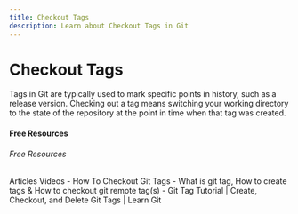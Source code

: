 ```yaml
---
title: Checkout Tags
description: Learn about Checkout Tags in Git
---
```


# Checkout Tags

Tags in Git are typically used to mark specific points in history, such as a release version. Checking out a tag means switching your working directory to the state of the repository at the point in time when that tag was created.


#### Free Resources

###### Free Resources

<Tabs defaultValue="article">
<TabsList>
<TabsTrigger value="article">Articles</TabsTrigger>
<TabsTrigger value="video">Videos</TabsTrigger>
</TabsList>


<TabsContent value="article">
- <Link href="https://devconnected.com/how-to-checkout-git-tags/">How To Checkout Git Tags</Link>
- <Link href="https://stackoverflow.com/questions/35979642/what-is-git-tag-how-to-create-tags-how-to-checkout-git-remote-tags">What is git tag, How to create tags & How to checkout git remote tag(s)</Link>
</TabsContent>
<TabsContent value="video">
- <Link href="https://www.youtube.com/watch?v=spkUevg1NqM">Git Tag Tutorial | Create, Checkout, and Delete Git Tags | Learn Git</Link>
</TabsContent>
</Tabs>

